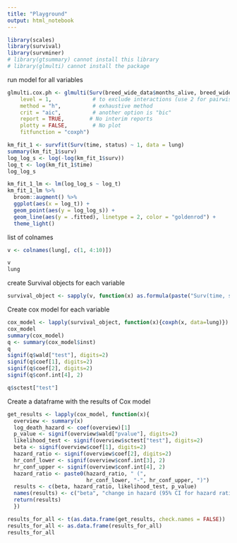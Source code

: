 ```yaml
---
title: "Playground"
output: html_notebook
---
```


```r
library(scales)
library(survival)
library(survminer)
# library(gtsummary) cannot install this library
# library(glmulti) cannot install the package
```
run model for all variables
```r
glmulti.cox.ph <- glmulti(Surv(breed_wide_data$months_alive, breed_wide_data$status) ~ ., data = breed_wide_data, 
    level = 1,             # to exclude interactions (use 2 for pairwise interaction terms)
    method = "h",          # exhaustive method
    crit = "aic",          # another option is "bic"
    report = TRUE,        # No interim reports 
    plotty = FALSE,        # No plot
    fitfunction = "coxph")
```



```r
km_fit_1 <- survfit(Surv(time, status) ~ 1, data = lung)
summary(km_fit_1$surv)
log_log_s <- log(-log(km_fit_1$surv))
log_t <- log(km_fit_1$time)
log_log_s

km_fit_1_lm <- lm(log_log_s ~ log_t)
km_fit_1_lm %>%
  broom::augment() %>%
  ggplot(aes(x = log_t)) +
  geom_point(aes(y = log_log_s)) +
  geom_line(aes(y = .fitted), linetype = 2, color = "goldenrod") +
  theme_light()
```

list of colnames
```r
v <- colnames(lung[, c(1, 4:10)])

v
lung
```




create Survival objects for each variable
```r
survival_object <- sapply(v, function(x) as.formula(paste("Surv(time, status) ~ ", x)))

```

Create cox model for each variable
```r
cox_model <- lapply(survival_object, function(x){coxph(x, data=lung)})
cox_model
summary(cox_model)
q <- summary(cox_model$inst)
q
signif(q$wald["test"], digits=2)
signif(q$coef[1], digits=2)
signif(q$coef[2], digits=2)
signif(q$conf.int[4], 2)

```
```r
q$sctest["test"]

```


Create a dataframe with the results of Cox model
```r
get_results <- lapply(cox_model, function(x){
  overview <- summary(x)
  log_death_hazard <- coef(overview)[1]
  p_value <- signif(overview$wald["pvalue"], digits=2)
  likelihood_test <- signif(overview$sctest["test"], digits=2)
  beta <- signif(overview$coef[1], digits=2)
  hazard_ratio <- signif(overview$coef[2], digits=2)
  hr_conf_lower <- signif(overview$conf.int[3], 2)
  hr_conf_upper <- signif(overview$conf.int[4], 2)
  hazard_ratio <- paste0(hazard_ratio, " (", 
                         hr_conf_lower, "-", hr_conf_upper, ")")
  results <- c(beta, hazard_ratio, likelihood_test, p_value)
  names(results) <- c("beta", "change in hazard (95% CI for hazard ratio)", "likelihood_test", "p_value")
  return(results)
  })
```



```r
results_for_all <- t(as.data.frame(get_results, check.names = FALSE))
results_for_all <- as.data.frame(results_for_all)
results_for_all

```




